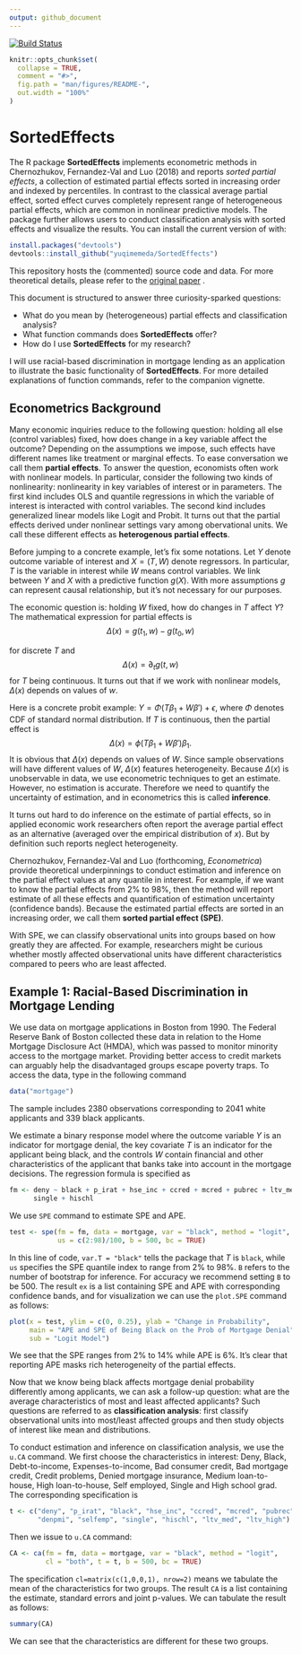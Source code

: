 ```yaml
---
output: github_document
---
```


<!-- README.md is generated from README.Rmd. Please edit that file -->
[![Build Status](https://travis-ci.org/shuowencs/SortedEffects.svg?branch=master)](https://travis-ci.org/shuowencs/SortedEffects)

```r
knitr::opts_chunk$set(
  collapse = TRUE,
  comment = "#>",
  fig.path = "man/figures/README-",
  out.width = "100%"
)
```
# SortedEffects

The R package **SortedEffects** implements econometric methods in Chernozhukov, Fernandez-Val and Luo (2018) and reports *sorted partial effects*, a collection of estimated partial effects sorted in increasing order and indexed by percentiles. In contrast to the classical average partial effect, sorted effect curves completely represent range of heterogeneous partial effects, which are common in nonlinear predictive models. The package further allows users to conduct classification analysis with sorted effects and visualize the results. You can install the current version of with:

```r
install.packages("devtools")
devtools::install_github("yuqimemeda/SortedEffects")
```

This repository hosts the (commented) source code and data. For more theoretical details, please refer to the [original paper](https://www.econometricsociety.org/publications/econometrica/2018/11/01/sorted-effects-method-discovering-heterogeneous-effects-beyond) .

This document is structured to answer three curiosity-sparked questions:

- What do you mean by (heterogeneous) partial effects and classification analysis?
- What function commands does **SortedEffects** offer?
- How do I use **SortedEffects** for my research? 

I will use racial-based discrimination in mortgage lending as an application to illustrate the basic functionality of **SortedEffects**. For more detailed explanations of function commands, refer to the companion vignette. 

## Econometrics Background

Many economic inquiries reduce to the following question: holding all else (control variables) fixed, how does change in a key variable affect the outcome? Depending on the assumptions we impose, such effects have different names like treatment or marginal effects. To ease conversation we call them **partial effects**. To answer the question, economists often work with nonlinear models. In particular, consider the following two kinds of nonlinearity: nonlinearity in key variables of interest or in parameters. The first kind includes OLS and quantile regressions in which the variable of interest is interacted with control variables. The second kind includes generalized linear models like Logit and Probit. It turns out that the partial effects derived under nonlinear settings vary among obervational units. We call these different effects as **heterogenous partial effects**. 

Before jumping to a concrete example, let's fix some notations. Let $Y$ denote outcome variable of interest and $X=(T, W)$ denote regressors. In particular, $T$ is the variable in interest while $W$ means control variables. We link between $Y$ and $X$ with a predictive function $g(X)$. With more assumptions $g$ can represent causal relationship, but it's not necessary for our purposes. 

The economic question is: holding $W$ fixed, how do changes in $T$ affect $Y$? The mathematical expression for partial effects is  $$\Delta(x) = g(t_{1}, w)-g(t_{0}, w)$$

for discrete $T$ and 
$$\Delta(x) = \partial_{t}g(t, w)$$ 
for $T$ being continuous. It turns out that if we work with nonlinear models, $\Delta(x)$ depends on values of $w$.  

Here is a concrete probit example: $Y=\Phi(T \beta_{1}+W \beta')+\epsilon$, where $\Phi$ denotes CDF of standard normal distribution. If $T$ is continuous, then the partial effect is 
$$\Delta(x)=\phi(T\beta_{1}+W\beta')\beta_{1}.$$ 
It is obvious that $\Delta(x)$ depends on values of $W$. Since sample observations will have different values of $W$, $\Delta(x)$ features heterogeneity. Because $\Delta(x)$ is unobservable in data, we use econometric techniques to get an estimate. However, no estimation is accurate. Therefore we need to quantify the uncertainty of estimation, and in econometrics this is called **inference**.  

It turns out hard to do inference on the estimate of partial effects, so in applied economic work researchers often report the average partial effect as an alternative (averaged over the empirical distribution of $x$). But by definition such reports neglect heterogeneity. 

Chernozhukov, Fernandez-Val and Luo (forthcoming, *Econometrica*) provide theoretical underpinnings to conduct estimation and inference on the partial effect values at any quantile in interest. For example, if we want to know the partial effects from 2\% to 98\%, then the method will report estimate of all these effects and quantification of estimation uncertainty (confidence bands). Because the estimated partial effects are sorted in an increasing order, we call them **sorted partial effect (SPE)**.

With SPE, we can classify observational units into groups based on how greatly they are affected. For example, researchers might be curious whether mostly affected observational units have different characteristics compared to peers who are least affected.    

## Example 1: Racial-Based Discrimination in Mortgage Lending

We use data on mortgage applications in Boston from 1990. The Federal Reserve Bank of Boston collected these data in relation
to the Home Mortgage Disclosure Act (HMDA), which was passed to monitor minority access to the mortgage market. Providing better access to credit markets can arguably help the disadvantaged groups escape poverty traps. To access the data, type in the following command
```r
data("mortgage")
```
The sample includes 2380 observations corresponding to 2041 white applicants and 339 black applicants.

We estimate a binary response model where the outcome variable $Y$ is an indicator for mortgage denial, the key covariate $T$ is an indicator for the applicant being black, and the controls $W$ contain financial and other characteristics of the applicant that banks take into account in the mortgage decisions. The regression formula is specified as
```r
fm <- deny ~ black + p_irat + hse_inc + ccred + mcred + pubrec + ltv_med + ltv_high + denpmi + selfemp + 
      single + hischl
```

We use `SPE` command to estimate SPE and APE. 
```r
test <- spe(fm = fm, data = mortgage, var = "black", method = "logit",
            us = c(2:98)/100, b = 500, bc = TRUE)
```

In this line of code, `var.T = "black"` tells the package that $T$ is `black`, while `us` specifies the SPE quantile index to range from 2\% to 98\%. `B` refers to the number of bootstrap for inference. For accuracy we recommend setting `B` to be 500. The result `ex` is a list containing SPE and APE with corresponding confidence bands, and for visualization we can use the `plot.SPE` command as follows:
```r
plot(x = test, ylim = c(0, 0.25), ylab = "Change in Probability",
     main = "APE and SPE of Being Black on the Prob of Mortgage Denial",
     sub = "Logit Model")
```


We see that the SPE ranges from 2\% to 14\% while APE is 6\%. It's clear that reporting APE masks rich heterogeneity of the partial effects. 

Now that we know being black affects mortgage denial probability differently among applicants, we can ask a follow-up question: what are the average characteristics of most and least affected applicants? Such questions are referred to as **classification analysis**: first classify observational units into most/least affected groups and then study objects of interest like mean and distributions. 

To conduct estimation and inference on classification analysis, we use the `u.CA` command. We first choose the characteristics in interest: Deny, Black, Debt-to-income, Expenses-to-income, Bad consumer credit, Bad mortgage credit, Credit problems, Denied mortgage insurance, Medium loan-to-house, High loan-to-house, Self employed, Single and High school grad. The corresponding specification is
```r
t <- c("deny", "p_irat", "black", "hse_inc", "ccred", "mcred", "pubrec",
       "denpmi", "selfemp", "single", "hischl", "ltv_med", "ltv_high")
```
Then we issue to `u.CA` command:
```r
CA <- ca(fm = fm, data = mortgage, var = "black", method = "logit",
         cl = "both", t = t, b = 500, bc = TRUE)
```

The specification `cl=matrix(c(1,0,0,1), nrow=2)` means we tabulate the mean of the characteristics for two groups. The result `CA` is a list containing the estimate, standard errors and joint p-values. We can tabulate the result as follows:
```r
summary(CA)
```

We can see that the characteristics are different for these two groups.
